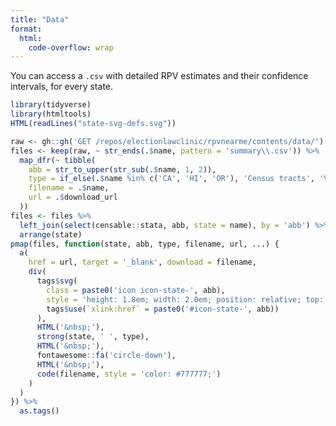 ```yaml
---
title: "Data"
format:
  html:
    code-overflow: wrap
---
```


You can access a `.csv` with detailed RPV estimates and their confidence intervals, for every state.

```r
library(tidyverse)
library(htmltools)
HTML(readLines("state-svg-defs.svg"))

```

```r
raw <- gh::gh('GET /repos/electionlawclinic/rpvnearme/contents/data/')
files <- keep(raw, ~ str_ends(.$name, pattern = 'summary\\.csv')) %>%
  map_dfr(~ tibble(
    abb = str_to_upper(str_sub(.$name, 1, 2)),
    type = if_else(.$name %in% c('CA', 'HI', 'OR'), 'Census tracts', 'VTDs'),
    filename = .$name,
    url = .$download_url
  ))
files <- files %>%
  left_join(select(censable::stata, abb, state = name), by = 'abb') %>%
  arrange(state)
pmap(files, function(state, abb, type, filename, url, ...) {
  a(
    href = url, target = '_blank', download = filename,
    div(
      tags$svg(
        class = paste0('icon icon-state-', abb),
        style = 'height: 1.8em; width: 2.0em; position: relative; top: 0.7em;',
        tags$use(`xlink:href` = paste0('#icon-state-', abb))
      ),
      HTML('&nbsp;'),
      strong(state, ' ', type),
      HTML('&nbsp;'),
      fontawesome::fa('circle-down'),
      HTML('&nbsp;'),
      code(filename, style = 'color: #777777;')
    )
  )
}) %>%
  as.tags()

```
<br>
